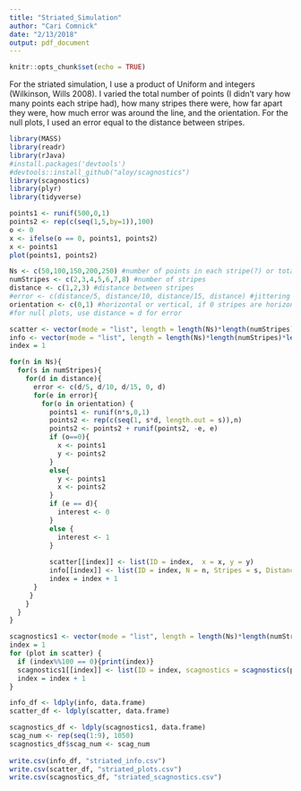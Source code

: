 ```yaml
---
title: "Striated_Simulation"
author: "Cari Comnick"
date: "2/13/2018"
output: pdf_document
---
```


```r
knitr::opts_chunk$set(echo = TRUE)
```

For the striated simulation, I use a product of Uniform and integers (Wilkinson, Wills 2008). I varied the total number of points (I didn't vary how many points each stripe had), how many stripes there were, how far apart they were, how much error was around the line, and the orientation. For the null plots, I used an error equal to the distance between stripes.

```r
library(MASS)
library(readr)
library(rJava)
#install.packages('devtools')
#devtools::install_github("aloy/scagnostics")
library(scagnostics)
library(plyr)
library(tidyverse)
```

```r
points1 <- runif(500,0,1)
points2 <- rep(c(seq(1,5,by=1)),100)
o <- 0
x <- ifelse(o == 0, points1, points2)
x <- points1
plot(points1, points2)

Ns <- c(50,100,150,200,250) #number of points in each stripe(?) or total
numStripes <- c(2,3,4,5,6,7,8) #number of stripes
distance <- c(1,2,3) #distance between stripes
#error <- c(distance/5, distance/10, distance/15, distance) #jittering around lines, in for loop
orientation <- c(0,1) #horizontal or vertical, if 0 stripes are horizontal (points1 is x, else y)
#for null plots, use distance = d for error

scatter <- vector(mode = "list", length = length(Ns)*length(numStripes)*length(distance)*length(orientation)*5)
info <- vector(mode = "list", length = length(Ns)*length(numStripes)*length(distance)*length(orientation)*5)
index = 1

for(n in Ns){
  for(s in numStripes){
    for(d in distance){
      error <- c(d/5, d/10, d/15, 0, d)
      for(e in error){
        for(o in orientation) {
          points1 <- runif(n*s,0,1)
          points2 <- rep(c(seq(1, s*d, length.out = s)),n)
          points2 <- points2 + runif(points2, -e, e)
          if (o==0){
            x <- points1
            y <- points2
          }
          else{
            y <- points1
            x <- points2
          }
          if (e == d){
            interest <- 0
          }
          else {
            interest <- 1
          }
        
          scatter[[index]] <- list(ID = index,  x = x, y = y)
          info[[index]] <- list(ID = index, N = n, Stripes = s, Distance = d, Error = e, Orientation = o, Interest = interest)
          index = index + 1
      }
     }
    }
  }
}

scagnostics1 <- vector(mode = "list", length = length(Ns)*length(numStripes)*length(distance)*length(orientation)*5)
index = 1
for (plot in scatter) {
  if (index%%100 == 0){print(index)}
  scagnostics1[[index]] <- list(ID = index, scagnostics = scagnostics(plot$x, plot$y)$s)
  index = index + 1
}
```

```r
info_df <- ldply(info, data.frame)
scatter_df <- ldply(scatter, data.frame)

scagnostics_df <- ldply(scagnostics1, data.frame)
scag_num <- rep(seq(1:9), 1050)
scagnostics_df$scag_num <- scag_num
  
write.csv(info_df, "striated_info.csv")
write.csv(scatter_df, "striated_plots.csv")
write.csv(scagnostics_df, "striated_scagnostics.csv")
```